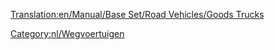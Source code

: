 [[Translation:en/Manual/Base Set/Road Vehicles/Goods Trucks]]

{{nl/Wegvoertuig|name     = Balogh Goederentruck
  |img      = Balogh_Goods_Truck.png
  |price    = £4.387 (€8.774) 
  |speed    = 48 km/h (30 mph)
  |annual   = £421 (€842)
  |designed = 1936
  |life     = 15
  |capacity = 14 kratten
}}
{{nl/Wegvoertuig|name     = Craighead Goederentruck
  |img      = Craighead_Goods_Truck.png
  |price    = £5.330 (€10.660) 
  |speed    = 88 km/h (55 mph)
  |annual   = £787 (€1.574)
  |designed = 1974
  |life     = 15
  |capacity = 16 kratten
}}
{{nl/Wegvoertuig|name     = Goss Goederentruck
  |img      = Goss_Goods_Truck.png
  |price    = £5.740 (€11.480)  
  |speed    = 112 km/h (70 mph)
  |annual   = £1.125 (€2.250)
  |designed = 2005
  |life     = 15
  |capacity = 18 kratten
}}

[[Category:nl/Wegvoertuigen]]